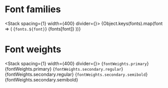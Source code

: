 
<Meta title="Web UI / Tokens / typography" />

# Font families

<Stack spacing={1} width={400} divider={<Divider />}>
  {Object.keys(fonts).map(font => (
    <Box display="flex" justifyContent="space-between">
      <Text variant="body" component="span">
        {`fonts.${font}`}
      </Text>
      <Text variant="body" component="span">
        {fonts[font]}
      </Text>
    </Box>
  ))}
</Stack>

# Font weights

<Stack spacing={1} width={400} divider={<Divider />}>
  <Box display="flex" justifyContent="space-between" alignItems="center">
    <Text variant="body" component="span">
      {`fontWeights.primary`}
    </Text>
    <Text variant="body" component="span">
      {fontWeights.primary}
    </Text>
  </Box>
  <Box display="flex" justifyContent="space-between" alignItems="center">
    <Text variant="body" component="span">
      {`fontWeights.secondary.regular`}
    </Text>
    <Text variant="body" component="span">
      {fontWeights.secondary.regular}
    </Text>
  </Box>
  <Box display="flex" justifyContent="space-between" alignItems="center">
    <Text variant="body" component="span">
      {`fontWeights.secondary.semibold`}
    </Text>
    <Text variant="body" component="span">
      {fontWeights.secondary.semibold}
    </Text>
  </Box>
</Stack>
